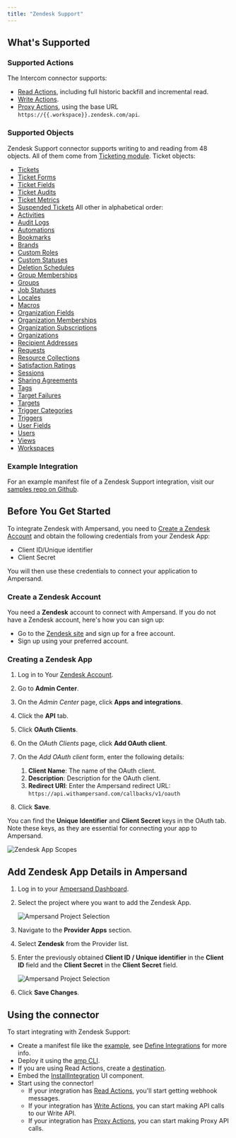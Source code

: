 ```yaml
---
title: "Zendesk Support"
---
```

## What's Supported

### Supported Actions

The Intercom connector supports:
- [Read Actions](/define-integrations/read-actions), including full historic backfill and incremental read.
- [Write Actions](/define-integrations/write-actions).
- [Proxy Actions](/define-integrations/proxy-actions), using the base URL `https://{{.workspace}}.zendesk.com/api`.

### Supported Objects

Zendesk Support connector supports writing to and reading from 48 objects. All of them come from [Ticketing module](https://developer.zendesk.com/api-reference/ticketing/introduction).
Ticket objects:
- [Tickets](https://developer.zendesk.com/api-reference/ticketing/tickets/tickets/#json-format)
- [Ticket Forms](https://developer.zendesk.com/api-reference/ticketing/tickets/ticket_forms/#json-format)
- [Ticket Fields](https://developer.zendesk.com/api-reference/ticketing/tickets/ticket_fields/#json-format)
- [Ticket Audits](https://developer.zendesk.com/api-reference/ticketing/tickets/ticket_audits/#json-format)
- [Ticket Metrics](https://developer.zendesk.com/api-reference/ticketing/tickets/ticket_metrics/#json-format)
- [Suspended Tickets](https://developer.zendesk.com/api-reference/ticketing/tickets/suspended_tickets/#json-format)
All other in alphabetical order:
- [Activities](https://developer.zendesk.com/api-reference/ticketing/tickets/activity_stream/#json-format)
- [Audit Logs](https://developer.zendesk.com/api-reference/ticketing/account-configuration/audit_logs/#json-format)
- [Automations](https://developer.zendesk.com/api-reference/ticketing/business-rules/automations/#json-format)
- [Bookmarks](https://developer.zendesk.com/api-reference/ticketing/ticket-management/bookmarks/#json-format)
- [Brands](https://developer.zendesk.com/api-reference/ticketing/account-configuration/brands/#json-format)
- [Custom Roles](https://developer.zendesk.com/api-reference/ticketing/account-configuration/custom_roles/#json-format)
- [Custom Statuses](https://developer.zendesk.com/api-reference/ticketing/tickets/custom_ticket_statuses/#json-format)
- [Deletion Schedules](https://developer.zendesk.com/api-reference/ticketing/business-rules/deletion_schedules/#json-format)
- [Group Memberships](https://developer.zendesk.com/api-reference/ticketing/groups/group_memberships/#json-format)
- [Groups](https://developer.zendesk.com/api-reference/ticketing/groups/groups/#json-format)
- [Job Statuses](https://developer.zendesk.com/api-reference/ticketing/ticket-management/job_statuses/#json-format)
- [Locales](https://developer.zendesk.com/api-reference/ticketing/account-configuration/locales/#json-format)
- [Macros](https://developer.zendesk.com/api-reference/ticketing/business-rules/macros/#json-format)
- [Organization Fields](https://developer.zendesk.com/api-reference/ticketing/organizations/organization_fields/#json-format)
- [Organization Memberships](https://developer.zendesk.com/api-reference/ticketing/organizations/organization_memberships/#json-format)
- [Organization Subscriptions](https://developer.zendesk.com/api-reference/ticketing/organizations/organization_subscriptions/#json-format)
- [Organizations](https://developer.zendesk.com/api-reference/ticketing/organizations/organizations/#json-format)
- [Recipient Addresses](https://developer.zendesk.com/api-reference/ticketing/account-configuration/support_addresses/#json-format)
- [Requests](https://developer.zendesk.com/api-reference/ticketing/tickets/ticket-requests/#json-format)
- [Resource Collections](https://developer.zendesk.com/api-reference/ticketing/ticket-management/resource_collections/#json-format)
- [Satisfaction Ratings](https://developer.zendesk.com/api-reference/ticketing/ticket-management/satisfaction_ratings/)
- [Sessions](https://developer.zendesk.com/api-reference/ticketing/account-configuration/sessions/#json-format)
- [Sharing Agreements](https://developer.zendesk.com/api-reference/ticketing/tickets/sharing_agreements/#json-format)
- [Tags](https://developer.zendesk.com/api-reference/ticketing/ticket-management/tags/#json-format)
- [Target Failures](https://developer.zendesk.com/api-reference/ticketing/targets/target_failures/#json-format)
- [Targets](https://developer.zendesk.com/api-reference/ticketing/targets/targets/#json-format)
- [Trigger Categories](https://developer.zendesk.com/api-reference/ticketing/business-rules/trigger_categories/#json-format)
- [Triggers](https://developer.zendesk.com/api-reference/ticketing/business-rules/triggers/#json-format)
- [User Fields](https://developer.zendesk.com/api-reference/ticketing/users/user_fields/#json-format)
- [Users](https://developer.zendesk.com/api-reference/ticketing/users/users/#json-format)
- [Views](https://developer.zendesk.com/api-reference/ticketing/business-rules/views/#json-format)
- [Workspaces](https://developer.zendesk.com/api-reference/ticketing/ticket-management/workspaces/#json-format)

### Example Integration

For an example manifest file of a Zendesk Support integration, visit our [samples repo on Github](https://github.com/amp-labs/samples/blob/main/zendeskSupport/amp.yaml).

## Before You Get Started

To integrate Zendesk with Ampersand, you need to [Create a Zendesk Account](#create-a-zendesk-account) and obtain the following credentials from your Zendesk App:

- Client ID/Unique identifier
- Client Secret

You will then use these credentials to connect your application to Ampersand.

### Create a Zendesk Account

You need a **Zendesk** account to connect with Ampersand. If you do not have a Zendesk account, here's how you can sign up:

- Go to the [Zendesk site](https://www.zendesk.com/) and sign up for a free account.
- Sign up using your preferred account.

### Creating a Zendesk App

1. Log in to Your [Zendesk Account](https://www.zendesk.com/login/).

2. Go to **Admin Center**.

3. On the _Admin Center_ page, click **Apps and integrations**.

4. Click the **API** tab.

5. Click **OAuth Clients**.

6. On the _OAuth Clients_ page, click **Add OAuth client**.

7. On the _Add OAuth client_ form, enter the following details:
   1. **Client Name**: The name of the OAuth client.
   2. **Description**: Description for the OAuth client.
   3. **Redirect URI**: Enter the Ampersand redirect URL: `https://api.withampersand.com/callbacks/v1/oauth`

8. Click **Save**.

You can find the **Unique Identifier** and **Client Secret** keys in the OAuth tab. Note these keys, as they are essential for connecting your app to Ampersand.

![Zendesk App Scopes](/images/provider-guides/d13687c-zendesk11.gif)

## Add Zendesk App Details in Ampersand

1. Log in to your [Ampersand Dashboard](https://dashboard.withampersand.com).

2. Select the project where you want to add the Zendesk App.

   ![Ampersand Project Selection](/images/provider-guides/2faaa99-Ampersand.png)

3. Navigate to the **Provider Apps** section.

4. Select **Zendesk** from the Provider list.

5. Enter the previously obtained **Client ID / Unique identifier** in the **Client ID** field and the **Client Secret** in the **Client Secret** field.

   ![Ampersand Project Selection](/images/provider-guides/3859271-zendesk12.gif)

6. Click **Save Changes**.

## Using the connector

To start integrating with Zendesk Support:
- Create a manifest file like the [example](https://github.com/amp-labs/samples/blob/main/zendeskSupport/amp.yaml), see [Define Integrations](/define-integrations/overview) for more info.
- Deploy it using the [amp CLI](/cli/overview).
- If you are using Read Actions, create a [destination](/destinations).
- Embed the [InstallIntegration](/embeddable-ui-components#install-integration) UI component.
- Start using the connector!
   - If your integration has [Read Actions](/define-integrations/read-actions), you'll start getting webhook messages.
   - If your integration has [Write Actions](/define-integrations/write-actions), you can start making API calls to our Write API.
   - If your integration has [Proxy Actions](/define-integrations/proxy-actions), you can start making Proxy API calls.